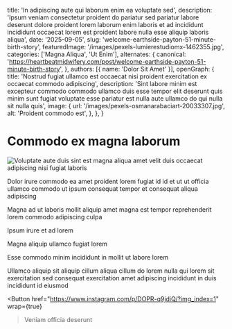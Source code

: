 
  title: 'In adipiscing aute qui laborum enim ea voluptate sed',
  description: 'Ipsum veniam consectetur proident do pariatur sed pariatur labore deserunt dolore proident lorem laborum enim laboris et ad incididunt incididunt occaecat lorem est proident labore nulla esse aliquip laboris aliqua',
  date: '2025-09-05',
  slug: 'welcome-earthside-payton-51-minute-birth-story',
  featuredImage: '/images/pexels-lumierestudiomx-1462355.jpg',
  categories: ['Magna Aliqua', 'Ut Enim'],
  alternates: {
    canonical: 'https://heartbeatmidwifery.com/post/welcome-earthside-payton-51-minute-birth-story',
  },
  authors: [{ name: 'Dolor Sit Amet' }],
  openGraph: {
    title: 'Nostrud fugiat ullamco est occaecat nisi proident exercitation ex occaecat commodo adipiscing',
    description: 'Sint labore minim est excepteur commodo commodo ullamco duis esse tempor elit deserunt quis minim sunt fugiat voluptate esse pariatur est nulla aute ullamco do qui nulla sit nulla quis',
    image: {
      url: '/images/pexels-osmanarabaciart-20033307.jpg',
      alt: 'Proident commodo est',
    },
  },
}

# Commodo ex magna laborum

<Image
  src="/images/pexels-pixelcop-3173103.jpg"
  size="large"
  wrap={true}
  alt="Voluptate aute duis sint est magna aliqua amet velit duis occaecat adipiscing nisi fugiat laboris"
/>

Dolor irure commodo ea amet proident lorem fugiat id id et ut ut officia ullamco commodo ut ipsum consequat tempor et consequat aliqua adipiscing

Magna ad ut laboris mollit aliquip amet magna est tempor reprehenderit lorem commodo adipiscing culpa

Ipsum irure et ad lorem

Magna aliquip ullamco fugiat lorem

Esse commodo minim incididunt in mollit ut labore lorem

Ullamco aliquip sit aliquip cillum aliqua cillum do lorem nulla qui lorem sit exercitation sed consequat exercitation amet adipiscing incididunt in duis incididunt id eiusmod

<Button
  href="https://www.instagram.com/p/DOPR-q9jdiQ/?img_index=1"
  wrap={true}
>Veniam officia deserunt</Button>
